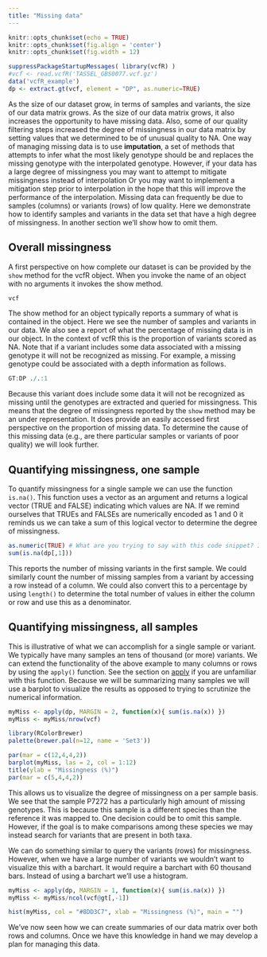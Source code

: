 ```yaml
---
title: "Missing data"
---
```



```r
knitr::opts_chunk$set(echo = TRUE)
knitr::opts_chunk$set(fig.align = 'center')
knitr::opts_chunk$set(fig.width = 12)
```


```r
suppressPackageStartupMessages( library(vcfR) )
#vcf <- read.vcfR('TASSEL_GBS0077.vcf.gz')
data('vcfR_example')
dp <- extract.gt(vcf, element = "DP", as.numeric=TRUE)
```


As the size of our dataset grow, in terms of samples and variants, the size of our data matrix grows.
As the size of our data matrix grows, it also increases the opportunity to have missing data.
Also, some of our quality filtering steps increased the degree of missingness in our data matrix by setting values that we determined to be of unusual quality to NA.
One way of managing missing data is to use **imputation**, a set of methods that attempts to infer what the most likely genotype should be and replaces the missing genotype with the interpolated genotype.
However, if your data has a large degree of missingness you may want to attempt to mitigate missingness instead of interpolation
Or you may want to implement a mitigation step prior to interpolation in the hope that this will improve the performance of the interpolation.
Missing data can frequently be due to samples (columns) or variants (rows) of low quality.
Here we demonstrate how to identify samples and variants in the data set that have a high degree of missingness.
In another section we'll show how to omit them.


## Overall missingness


A first perspective on how complete our dataset is can be provided by the `show` method for the vcfR object.
When you invoke the name of an object with no arguments it invokes the show method.


```r
vcf
```


The show method for an object typically reports a summary of what is contained in the object.
Here we see the number of samples and variants in our data.
We also see a report of what the percentage of missing data is in our object.
In the context of vcfR this is the proportion of variants scored as NA.
Note that if a variant includes some data associated with a missing genotype it will not be recognized as missing.
For example, a missing genotype could be associated with a depth information as follows.


```r
GT:DP ./.:1
```


Because this variant does include some data it will not be recognized as missing until the genotypes are extracted and queried for missingness.
This means that the degree of missingness reported by the `show` method may be an under representation.
It does provide an easily accessed first perspective on the proportion of missing data.
To determine the cause of this missing data (e.g., are there particular samples or variants of poor quality) we will look further.


## Quantifying missingness, one sample


To quantify missingness for a single sample we can use the function `is.na()`.
This function uses a vector as an argument and returns a logical vector (TRUE and FALSE) indicating which values are NA.
If we remind ourselves that TRUEs and FALSEs are numerically encoded as 1 and 0 it reminds us we can take a sum of this logical vector to determine the degree of missingness.


```r
as.numeric(TRUE) # What are you trying to say with this code snippet? Its confusing.
sum(is.na(dp[,1]))
```


This reports the number of missing variants in the first sample.
We could similarly count the number of missing samples from a variant by accessing a row instead of a column.
We could also convert this to a percentage by using `length()` to determine the total number of values in either the column or row and use this as a denominator.


## Quantifying missingness, all samples


This is illustrative of what we can accomplish for a single sample or variant.
We typically have many samples an tens of thousand (or more) variants.
We can extend the functionality of the above example to many columns or rows by using the `apply()` function.
See the section on [apply](https://stat.ethz.ch/R-manual/R-devel/library/base/html/apply.html) if you are unfamiliar with this function.
Because we will be summarizing many samples we will use a barplot to visualize the results as opposed to trying to scrutinize the numerical information.


```r
myMiss <- apply(dp, MARGIN = 2, function(x){ sum(is.na(x)) })
myMiss <- myMiss/nrow(vcf)

library(RColorBrewer)
palette(brewer.pal(n=12, name = 'Set3'))

par(mar = c(12,4,4,2))
barplot(myMiss, las = 2, col = 1:12)
title(ylab = "Missingness (%)")
par(mar = c(5,4,4,2))
```


This allows us to visualize the degree of missingness on a per sample basis.
We see that the sample P7272 has a particularly high amount of missing genotypes.
This is because this sample is a different species than the reference it was mapped to.
One decision could be to omit this sample.
However, if the goal is to make comparisons among these species we may instead search for variants that are present in both taxa.


We can do something similar to query the variants (rows) for missingness.
However, when we have a large number of variants we wouldn't want to visualize this with a barchart.
It would require a barchart with 60 thousand bars.
Instead of using a barchart we'll use a histogram.



```r
myMiss <- apply(dp, MARGIN = 1, function(x){ sum(is.na(x)) })
myMiss <- myMiss/ncol(vcf@gt[,-1])

hist(myMiss, col = "#8DD3C7", xlab = "Missingness (%)", main = "")
```


We've now seen how we can create summaries of our data matrix over both rows and columns.
Once we have this knowledge in hand we may develop a plan for managing this data.

